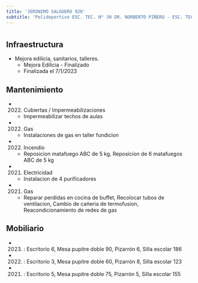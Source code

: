```yaml
---
title: 'JERONIMO SALGUERO 920'
subtitle: 'Polideportivo ESC. TEC. N° 30 DR. NORBERTO PIÑERO - ESC. TEC. N° 30 DR. NORBERTO PIÑERO'
---
```


#
## Infraestructura

* Mejora edilicia, sanitarios, talleres. 
    + Mejora Edilicia - Finalizado 
    + Finalizada el 7/1/2023 






## Mantenimiento

*  (2022) Cubiertas / Impermeabilizaciones 
    + Impermeabilizar techos de aulas

*  (2022) Gas 
    + Instalaciones de gas en taller fundicion

*  (2022) Incendio 
    + Reposicion matafuego ABC de 5 kg, Reposicion de 6 matafuegos ABC de 5 kg

*  (2021) Electricidad 
    + Instalacion de 4 purificadores

*  (2021) Gas 
    + Reparar perdidas en cocina de buffet, Recolocar tubos de ventilacion, Cambio de cañeria de termofusion, Reacondicionamiento de redes de gas





## Mobiliario

*  (2023) : Escritorio 6, Mesa pupitre doble 90, Pizarrón 6, Silla escolar 186 

*  (2022) : Escritorio 3, Mesa pupitre doble 60, Pizarrón 8, Silla escolar 123 

*  (2021) : Escritorio 5, Mesa pupitre doble 75, Pizarrón 5, Silla escolar 155 



